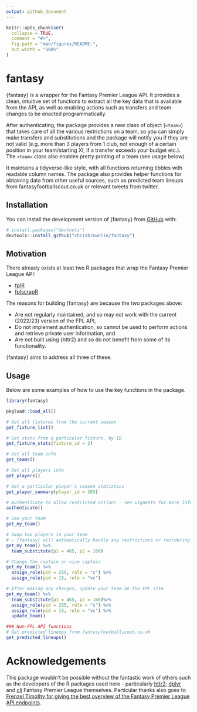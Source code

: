 ```yaml
---
output: github_document
---
```


```r
knitr::opts_chunk$set(
  collapse = TRUE,
  comment = "#>",
  fig.path = "man/figures/README-",
  out.width = "100%"
)
```

# fantasy

<!-- badges: start -->
<!-- badges: end -->

{fantasy} is a wrapper for the Fantasy Premier League API. It provides a clean, intuitive set of functions to extract all the key data that is available from the API, as well as enabling actions such as transfers and team changes to be enacted programmatically. 

After authenticating, the package provides a new class of object (`<team>`) that takes care of all the various restrictions on a team, so you can simply make transfers and substitutions and the package will notify you if they are not valid (e.g. more than 3 players from 1 club, not enough of a certain position in your team/starting XI, if a transfer exceeds your budget etc.). The `<team>` class also enables pretty printing of a team (see usage below).

It maintains a tidyverse-like style, with all functions returning tibbles with readable column names. The package also provides helper functions for obtaining data from other useful sources, such as predicted team lineups from fantasyfootballscout.co.uk or relevant tweets from twitter.

## Installation

You can install the development version of {fantasy} from [GitHub](https://github.com/chrisbrownlie/fantasy) with:

``` r
# install.packages("devtools")
devtools::install_github("chrisbrownlie/fantasy")
```

## Motivation
There already exists at least two R packages that wrap the Fantasy Premier League API:

- [fplR](https://ewenme.github.io/fplr/)
- [fplscrapR](https://wiscostret.github.io/fplscrapR/)

The reasons for building {fantasy} are because the two packages above:

- Are not regularly maintained, and so may not work with the current (2022/23) version of the FPL API,
- Do not implement authentication, so cannot be used to perform actions and retrieve private user information, and
- Are not built using {httr2} and so do not benefit from some of its functionality.

{fantasy} aims to address all three of these.

## Usage
Below are some examples of how to use the key functions in the package.

```r
library(fantasy)
```
```r
pkgload::load_all()
```
```r
# Get all fixtures from the current season
get_fixture_list()

# Get stats from a particular fixture, by ID
get_fixture_stats(fixture_id = 2)

# Get all team info
get_teams()

# Get all players info
get_players()

# Get a particular player's season statistics
get_player_summary(player_id = 283)

# Authenticate to allow restricted actions - see vignette for more information
authenticate()

# See your team
get_my_team()

# Swap two players in your team
# - {fantasy} will automatically handle any restrictions or reordering of your team
get_my_team() %>%
  team_substitute(p1 = 465, p2 = 166)

# Change the captain or vice captain
get_my_team() %>%
  assign_role(pid = 255, role = "c") %>%
  assign_role(pid = 15, role = "vc")

# After making any changes, update your team on the FPL site
get_my_team() %>%
  team_substitute(p1 = 465, p2 = 166)%>%
  assign_role(pid = 255, role = "c") %>%
  assign_role(pid = 15, role = "vc") %>%
  update_team()

### Non-FPL API functions
# Get predicted lineups from fantasyfootballscout.co.uk
get_predicted_lineups()
```


# Acknowledgements
This package wouldn't be possible without the fantastic work of others such as the developers of the R packages used here - particularly [httr2](https://github.com/r-lib/httr2); [dplyr](https://github.com/tidyverse/dplyr) and [cli](https://github.com/r-lib/cli) Fantasy Premier League themselves. Particular thanks also goes to [Frenzel Timothy for giving the best overview of the Fantasy Premier League API endpoints](https://medium.com/@frenzelts/fantasy-premier-league-api-endpoints-a-detailed-guide-acbd5598eb19).
